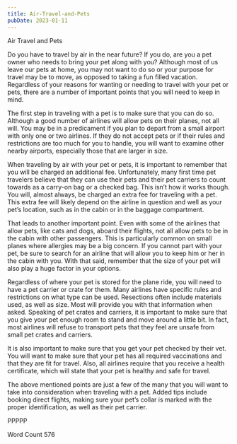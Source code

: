 ```yaml
---
title: Air-Travel-and-Pets
pubDate: 2023-01-11
---
```


Air Travel and Pets

Do you have to travel by air in the near future?  If you do, are you a pet owner who needs to bring your pet along with you?  Although most of us leave our pets at home, you may not want to do so or your purpose for travel may be to move, as opposed to taking a fun filled vacation.  Regardless of your reasons for wanting or needing to travel with your pet or pets, there are a number of important points that you will need to keep in mind.

The first step in traveling with a pet is to make sure that you can do so.  Although a good number of airlines will allow pets on their planes, not all will. You may be in a predicament if you plan to depart from a small airport with only one or two airlines.  If they do not accept pets or if their rules and restrictions are too much for you to handle, you will want to examine other nearby airports, especially those that are larger in size.

When traveling by air with your pet or pets, it is important to remember that you will be charged an additional fee.  Unfortunately, many first time pet travelers believe that they can use their pets and their pet carriers to count towards as a carry-on bag or a checked bag.  This isn’t how it works though.  You will, almost always, be charged an extra fee for traveling with a pet.  This extra fee will likely depend on the airline in question and well as your pet’s location, such as in the cabin or in the baggage compartment.  

That leads to another important point.  Even with some of the airlines that allow pets, like cats and dogs, aboard their flights, not all allow pets to be in the cabin with other passengers.  This is particularly common on small planes where allergies may be a big concern.  If you cannot part with your pet, be sure to search for an airline that will allow you to keep him or her in the cabin with you.  With that said, remember that the size of your pet will also play a huge factor in your options.

Regardless of where your pet is stored for the plane ride, you will need to have a pet carrier or crate for them.  Many airlines have specific rules and restrictions on what type can be used.  Resections often include materials used, as well as size.  Most will provide you with that information when asked.  Speaking of pet crates and carriers, it is important to make sure that you give your pet enough room to stand and move around a little bit.  In fact, most airlines will refuse to transport pets that they feel are unsafe from small pet crates and carriers.

It is also important to make sure that you get your pet checked by their vet.  You will want to make sure that your pet has all required vaccinations and that they are fit for travel.  Also, all airlines require that you receive a health certificate, which will state that your pet is healthy and safe for travel.  

The above mentioned points are just a few of the many that you will want to take into consideration when traveling with a pet.  Added tips include booking direct flights, making sure your pet’s collar is marked with the proper identification, as well as their pet carrier.

PPPPP

Word Count 576